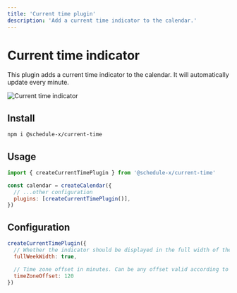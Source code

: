 ```yaml
---
title: 'Current time plugin'
description: 'Add a current time indicator to the calendar.'
---
```


# Current time indicator

This plugin adds a current time indicator to the calendar. It will automatically update every minute.

![Current time indicator](../../../../assets/current-time.png)

## Install

```bash copy
npm i @schedule-x/current-time
```

## Usage

```js
import { createCurrentTimePlugin } from '@schedule-x/current-time'

const calendar = createCalendar({
  // ...other configuration
  plugins: [createCurrentTimePlugin()],
})
```

## Configuration

```js
createCurrentTimePlugin({
  // Whether the indicator should be displayed in the full width of the week. Defaults to false
  fullWeekWidth: true,

  // Time zone offset in minutes. Can be any offset valid according to UTC (-720 to 840)
  timeZoneOffset: 120
})
```
